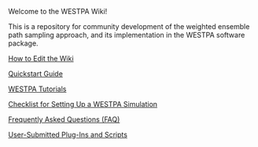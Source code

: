 Welcome to the WESTPA Wiki!

This is a repository for community development of the weighted ensemble path sampling approach, and its implementation in the WESTPA software package.

[[How to Edit the Wiki]]

[[Quickstart Guide]] 

[[WESTPA Tutorials]]

[[Checklist for Setting Up a WESTPA Simulation]]

[[Frequently Asked Questions (FAQ)]]

[[User-Submitted Plug-Ins and Scripts]]

